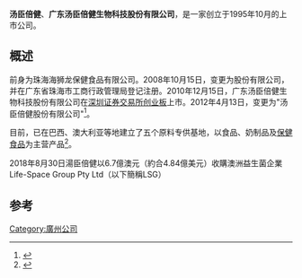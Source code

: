 {{Infobox_Company 
| company_name = 广东汤臣倍健生物科技股份有限公司
| company_name_en =By-health Co.,Ltd.
| company_logo = 
| company_type = 生物科技
| company_slogan = 
| abbreviated_name =
| traded_as = {{szse|300146}}
| foundation = 2005年10月
| location   = {{CHN}}广东省广州市萝岗区科学城科学大道中99号科汇金谷3街3号
| zip_code = 
| telephone_no =
| key_people = 
| sales =
| profit =
| asset =
| market_value =
| subsid = 
| num_employees = 
| industry = 奶制品
| products = 奶粉、营养品
| revenue = 
| major_shareholder = 
| homepage = 
}}
'''汤臣倍健'''、'''广东汤臣倍健生物科技股份有限公司'''，是一家创立于1995年10月的上市公司。

==概述 ==
前身为珠海海狮龙保健食品有限公司。2008年10月15日，变更为股份有限公司，并在广东省珠海市工商行政管理局登记注册。2010年12月15日，广东汤臣倍健生物科技股份有限公司在[[深圳证券交易所创业板|深圳证券交易所创业板]]上市。2012年4月13日，变更为"汤臣倍健股份有限公司"<ref>{{cite book|author1=陈正侠|title=诚信，赢得世界|date=2015年3月|publisher=北京联合出版公司|isbn=978-7-5502-3821-3|pages=197|accessdate=2017-01-20}}</ref>。

目前，已在巴西、澳大利亚等地建立了五个原料专供基地，以食品、奶制品及[[保健食品|保健食品]]为主营产品<ref>{{cite book|author1=吴晓波|title=转型之战 传统企业的互联网机会|date=2015年7月|publisher=北京：中国友谊出版公司|isbn=978-7-5057-3556-9|pages=50-51|accessdate=2017-01-20}}</ref>。

2018年8月30日湯臣倍健以6.7億澳元（約合4.84億美元）收購澳洲益生菌企業Life-Space Group Pty Ltd（以下簡稱LSG）

==参考==
{{reflist}}
{{SZSECI}}

[[Category:廣州公司|Category:廣州公司]]